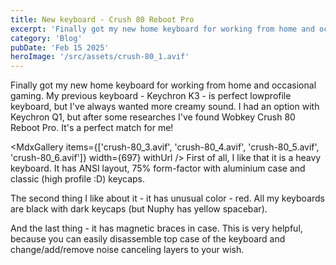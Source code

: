 ```yaml
---
title: New keyboard - Crush 80 Reboot Pro
excerpt: 'Finally got my new home keyboard for working from home and occasional gaming.'
category: 'Blog'
pubDate: 'Feb 15 2025'
heroImage: '/src/assets/crush-80_1.avif'
---
```


Finally got my new home keyboard for working from home and occasional gaming. My previous keyboard - Keychron K3 - is perfect lowprofile keyboard, but I've always wanted more creamy sound. I had an option with Keychron Q1, but after some researches I've found Wobkey Crush 80 Reboot Pro. It's a perfect match for me!

<MdxGallery items={['crush-80_3.avif', 'crush-80_4.avif', 'crush-80_5.avif', 'crush-80_6.avif']} width={697} withUrl />
First of all, I like that it is a heavy keyboard. It has ANSI layout, 75% form-factor with aluminium case and classic (high profile :D) keycaps. 

The second thing I like about it - it has unusual color - red. All my keyboards are black with dark keycaps (but Nuphy has yellow spacebar).

And the last thing - it has magnetic braces in case. This is very helpful, because you can easily disassemble top case of the keyboard and change/add/remove noise canceling layers to your wish.
